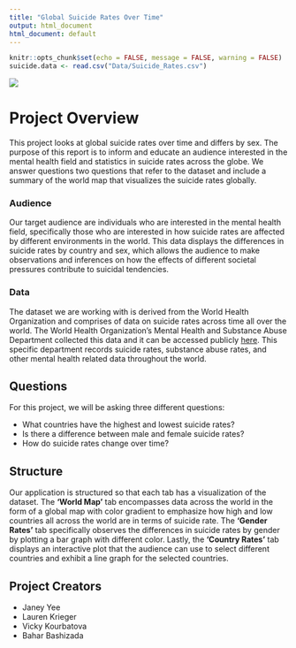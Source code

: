 ```yaml
---
title: "Global Suicide Rates Over Time"
output: html_document
html_document: default
---
```


```r
knitr::opts_chunk$set(echo = FALSE, message = FALSE, warning = FALSE)
suicide.data <- read.csv("Data/Suicide_Rates.csv")
```
![](WHO.jpg)

# Project Overview

This project looks at global suicide rates over time and differs by sex. The 
purpose of this report is to inform and educate an audience interested in the 
mental health field and statistics in suicide rates across the globe. We answer 
questions two questions that refer to the dataset and include a summary of the 
world map that visualizes the suicide rates globally.

### Audience

Our target audience are individuals who are interested in the mental health 
field, specifically those who are interested in how suicide rates are affected 
by different environments in the world. This data displays the differences in 
suicide rates by country and sex, which allows the audience to make 
observations and inferences on how the effects of different societal pressures 
contribute to suicidal tendencies. 

### Data

The dataset we are working with is derived from the World Health Organization 
and comprises of data on suicide rates across time all over the world. The 
World Health Organization's Mental Health and Substance Abuse Department 
collected this data and it can be accessed publicly 
[here](https://apps.who.int/gho/data/node.main.MHSUICIDEASDR?lang=en). This 
specific department records suicide rates, substance abuse rates, and other 
mental health related data throughout the world. 

## Questions

For this project, we will be asking three different questions:

- What countries have the highest and lowest suicide rates?
- Is there a difference between male and female suicide rates?
- How do suicide rates change over time?

## Structure

Our application is structured so that each tab has a visualization of the 
dataset. The **'World Map'** tab encompasses data across the world in the form 
of a global map with color gradient to emphasize how high and low countries all 
across the world are in terms of suicide rate. The **'Gender Rates'** tab 
specifically observes the differences in suicide rates by gender by plotting a 
bar graph with different color. Lastly, the **'Country Rates'** tab displays an 
interactive plot that the audience can use to select different countries and 
exhibit a line graph for the selected countries.

## Project Creators

* Janey Yee
* Lauren Krieger
* Vicky Kourbatova
* Bahar Bashizada
